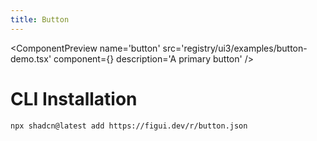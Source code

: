 ```yaml
---
title: Button
---
```



<ComponentPreview
  name='button'
  src='registry/ui3/examples/button-demo.tsx'
  component={<ButtonDemo />}
  description='A primary button'
/>

# CLI Installation

```bash
npx shadcn@latest add https://figui.dev/r/button.json
```

